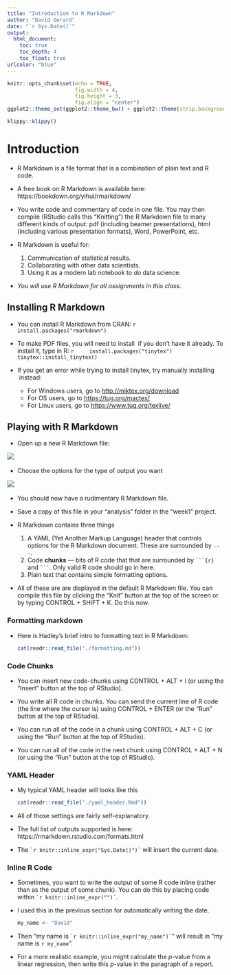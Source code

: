 ```yaml
---
title: "Introduction to R Markdown"
author: "David Gerard"
date: "`r Sys.Date()`"
output:  
  html_document:
    toc: true
    toc_depth: 4
    toc_float: true
urlcolor: "blue"
---
```


```r
knitr::opts_chunk$set(echo = TRUE, 
                      fig.width = 4, 
                      fig.height = 3, 
                      fig.align = "center")
ggplot2::theme_set(ggplot2::theme_bw() + ggplot2::theme(strip.background = ggplot2::element_rect(fill = "white")))
```

```r
klippy::klippy()
```

# Introduction

- R Markdown is a file format that is a combination of plain text and R code.

- A free book on R Markdown is available here: https://bookdown.org/yihui/rmarkdown/

- You write code and commentary of code in one file. You may then compile 
  (RStudio calls this "Knitting") the R Markdown file to many different kinds
  of output: pdf (including beamer presentations), html (including various
  presentation formats), Word, PowerPoint, etc.

- R Markdown is useful for:

    1. Communication of statistical results.
    2. Collaborating with other data scientists.
    3. Using it as a modern lab notebook to *do* data science.
    
- *You will use R Markdown for all assignments in this class.*

## Installing R Markdown

- You can install R Markdown from CRAN:
    ```r
    install.packages("rmarkdown")
    ```
    
- To make PDF files, you will need to install \LaTeX\ if you don't have it 
  already. To install it, type in R:
    ```r
    install.packages("tinytex")
    tinytex::install_tinytex()
    ```
    
- If you get an error while trying to install tinytex, try manually 
  installing \LaTeX\ instead:
    - For Windows users, go to <http://miktex.org/download>
    - For OS users, go to <https://tug.org/mactex/>
    - For Linux users, go to <https://www.tug.org/texlive/>
    
## Playing with R Markdown

- Open up a new R Markdown file:

![](./01_figures/rmarkdown.png)\ 

- Choose the options for the type of output you want

![](./01_figures/rmarkdown_options.png)\ 


- You should now have a rudimentary R Markdown file.

- Save a copy of this file in your "analysis" folder in the "week1" project.

- R Markdown contains three things

    1. A YAML (Yet Another Markup Language) header that controls options for
       the R Markdown document. These are surrounded by `---`.
    2. Code **chunks** --- bits of R code that that are 
       surrounded by ` ```{r} ` and ` ``` `. Only valid R code should go in 
       here.
    3. Plain text that contains simple formatting options.
    
- All of these are are displayed in the default R Markdown file. You can compile
  this file by clicking the "Knit" button at the top of the screen or by 
  typing CONTROL + SHIFT + K. Do this now.
    
### Formatting markdown

- Here is Hadley's brief intro to formatting text in R Markdown:

    ```r
    cat(readr::read_file("./formatting.md"))
    ```

### Code Chunks

- You can insert new code-chunks using CONTROL + ALT + I (or using the 
  "Insert" button at the top of RStudio).

- You write all R code in chunks. You can send the current line of R code (the
  line where the cursor is) using CONTROL + ENTER (or the "Run" button at the 
  top of RStudio).
  
- You can run all of the code in a chunk using CONTROL + ALT + C (or using 
  the "Run" button at the top of RStudio).
  
- You can run all of the code in the next chunk using CONTROL + ALT + N (or
  using the "Run" button at the top of RStudio).


### YAML Header

- My typical YAML header will looks like this

    ```r
    cat(readr::read_file("./yaml_header.Rmd"))
    ```

- All of those settings are fairly self-explanatory.

- The full list of outputs supported is here: https://rmarkdown.rstudio.com/formats.html
    
- The `` `r knitr::inline_expr("Sys.Date()")` `` will insert the current date.

### Inline R Code

- Sometimes, you want to write the output of some R code inline (rather than
as the output of some chunk). You can do this by placing code within 
`` `r knitr::inline_expr("")` ``. 

- I used this in the previous section for automatically writing the date. 

    ```r
    my_name <- "David"
    ```

- Then "my name is `` `r knitr::inline_expr("my_name")` ``" will result in "my name is `r my_name`".

- For a more realistic example, you might calculate the $p$-value from a linear
  regression, then write this $p$-value in the paragraph of a report.



